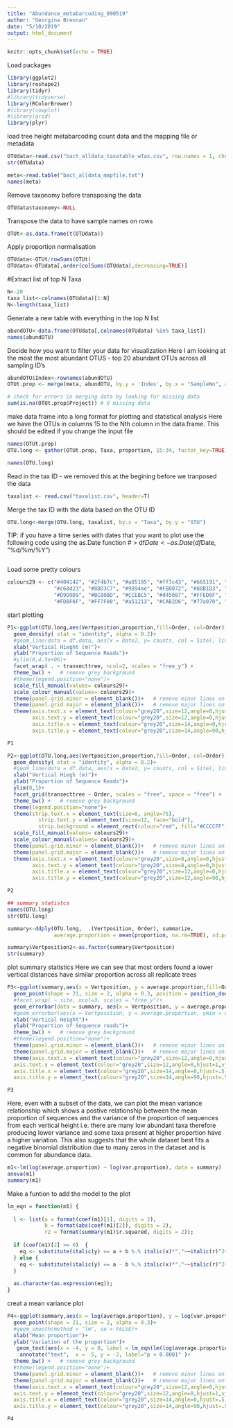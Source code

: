 ```yaml
---
title: "Abundance_metabarcoding_090519"
author: "Georgina Brennan" 
date: "5/10/2019"
output: html_document
---
```


```r
knitr::opts_chunk$set(echo = TRUE)
```
Load packages
```r
library(ggplot2)
library(reshape2)
library(tidyr)
#library(tidyverse)
library(RColorBrewer)
#library(cowplot)
#library(grid)
library(plyr)


```
load tree height metabarcoding count data and the mapping file or metadata

```r

OTUdata<-read.csv("bact_alldata_taxatable_wTax.csv", row.names = 1, check.names =FALSE)
str(OTUdata)

meta<-read.table("bact_alldata_mapfile.txt")
names(meta)
```
Remove taxonomy before transposing the data
```r
OTUdata$taxonomy<-NULL

```
Transpose the data to have sample names on rows

```r
OTUt<-as.data.frame(t(OTUdata))

```
Apply proportion normalisation

```r
OTUdata<-OTUt/rowSums(OTUt)
OTUdata<-OTUdata[,order(colSums(OTUdata),decreasing=TRUE)]
```
#Extract list of top N Taxa

```r
N<-20
taxa_list<-colnames(OTUdata)[1:N]
N<-length(taxa_list)
```

Generate a new table with everything in the top N list

```r

abundOTU<-data.frame(OTUdata[,colnames(OTUdata) %in% taxa_list])
names(abundOTU)

```
Decide how you want to filter your data for visualization 
Here I am looking at the most the most abundant OTUS - top 20 abundant OTUs across all sampling ID's

```r
abundOTU$Index<-rownames(abundOTU)
OTUt.prop <- merge(meta, abundOTU, by.y = 'Index', by.x = "SampleNo", all=FALSE)

# check for errors in merging data by looking for missing data
sum(is.na(OTUt.prop$Project)) # 0 missing data 

```
make data frame into a long format for plotting and statistical analysis 
Here we have the OTUs in columns 15 to the Nth column in the data.frame. This should be edited if you change the input file

```r
names(OTUt.prop)
OTU.long <- gather(OTUt.prop, Taxa, proportion, 15:34, factor_key=TRUE)

names(OTU.long)

```

Read in the tax ID - we removed this at the begining before we tranposed the data

```r
taxalist <- read.csv("taxalist.csv", header=T)

```
Merge the tax ID with the data based on the OTU ID

```r
OTU.long<-merge(OTU.long, taxalist, by.x = "Taxa", by.y = "OTU")
```
TIP: if you have a time series with dates that you want to plot use the following code using the as.Date function 
# > df$Date <- as.Date(df$Date, "%d/%m/%Y") 

```r
```

Load some pretty colours

```r
colours29 <- c("#404142", "#2f4b7c", "#a05195", "#ff7c43", "#665191", "#e0e084",
               "#c68d23", "#8DD3C7", "#9894ae", "#FB8072", "#80B1D3", "#f95d6a", "#B3DE69", "#FCCDE5", 
               "#D9D9D9", "#BC80BD", "#CCEBC5", "#d45087", "#FFED6F", "#1F78B4", "#33A02C", "#FB9A99", 
               "#FDBF6F", "#FF7F00", "#a51213", "#CAB2D6", "#77a070", "#B15928", "#003f5c")
```
start plotting 
```r
P1<-ggplot(OTU.long,aes(Vertposition,proportion,fill=Order, col=Order)) +
  geom_density( stat = "identity", alpha = 0.2)+
  #geom_line(data = df.data, aes(x = Date2, y= counts, col = Site), linetype = "dashed")+
  xlab("Vertical Hieght (m)")+
  ylab("Proportion of Sequence Reads")+
  #ylim(0,4.5e+06)+
  facet_wrap( . ~ transecttree, ncol=2, scales = "free_y") +
  theme_bw() +   # remove grey background
  #theme(legend.position="none")+
  scale_fill_manual(values= colours29)+
  scale_colour_manual(values= colours29)+
  theme(panel.grid.minor = element_blank())+   # remove minor lines on plot
  theme(panel.grid.major = element_blank())+   # remove major lines on plot
  theme(axis.text.x = element_text(colour="grey20",size=12,angle=0,hjust=.5,vjust=.5,face="plain"),  #horizontal axis text, grey, size 16, no angle etc.
        axis.text.y = element_text(colour="grey20",size=12,angle=0,hjust=1,vjust=0,face="plain"),     #vertical axis text, grey, size 16, no angle etc.
        axis.title.x = element_text(colour="grey20",size=14,angle=0,hjust=.5,vjust=0,face="plain"),   #horizontal axis label, grey, size 20, no angle etc.
        axis.title.y = element_text(colour="grey20",size=14,angle=90,hjust=.5,vjust=.5,face="plain")) #vertical axis label, grey, size 20, no angle etc.

P1

```
```r

P2<-ggplot(OTU.long,aes(Vertposition,proportion,fill=Order, col=Order)) +
  geom_density( stat = "identity", alpha = 0.2)+
  #geom_line(data = df.data, aes(x = Date2, y= counts, col = Site), linetype = "dashed")+
  xlab("Vertical Hiegh (m)")+
  ylab("Proportion of Sequence Reads")+
  ylim(0,1)+
  facet_grid(transecttree ~ Order, scales = "free", space = "free") +
  theme_bw() +   # remove grey background
  theme(legend.position="none")+
  theme(strip.text.x = element_text(size=8, angle=75),
          strip.text.y = element_text(size=12, face="bold"),
          strip.background = element_rect(colour="red", fill="#CCCCFF"))+
  scale_fill_manual(values= colours29)+
  scale_colour_manual(values= colours29)+
  theme(panel.grid.minor = element_blank())+   # remove minor lines on plot
  theme(panel.grid.major = element_blank())+   # remove major lines on plot
  theme(axis.text.x = element_text(colour="grey20",size=8,angle=0,hjust=.5,vjust=.5,face="plain"),  #horizontal axis text, grey, size 16, no angle etc.
        axis.text.y = element_text(colour="grey20",size=8,angle=0,hjust=1,vjust=0,face="plain"),     #vertical axis text, grey, size 16, no angle etc.
        axis.title.x = element_text(colour="grey20",size=12,angle=0,hjust=.5,vjust=0,face="plain"),   #horizontal axis label, grey, size 20, no angle etc.
        axis.title.y = element_text(colour="grey20",size=12,angle=90,hjust=.5,vjust=.5,face="plain")) #vertical axis label, grey, size 20, no angle etc.

P2
```

```r
## summary statistcs
names(OTU.long)
str(OTU.long)

summary<-ddply(OTU.long,  .(Vertposition, Order), summarize,
               average.proportion = mean(proportion, na.rm=TRUE), sd.proportion = (sd(proportion, na.rm=TRUE)),var.proportion = (var(proportion)))

summary$Vertposition2<-as.factor(summary$Vertposition)
str(summary)
```


plot summary statistics
Here we can see that most orders found a lower vertical distances have similar proportion across all replicate trees 
```r
P3<-ggplot(summary,aes(x = Vertposition, y = average.proportion,fill=Order, col=Order, group = Order)) +
  geom_point(shape = 21, size = 2, alpha = 0.3, position = position_dodge(width = 0.3))+
  #facet_wrap( ~ site, ncol=3, scales = "free_y")+
  geom_errorbar(data = summary, aes(x = Vertposition, y = average.proportion, ymin = average.proportion - var.proportion, ymax = average.proportion + var.proportion, width = 0.7),col = "black", position = position_dodge(width = 0.3)) +
  #geom_errorbar(aes(x = Vertposition, y = average.proportion, ymin = average.proportion - var.proportion, ymax = average.proportion + var.proportion, group = Taxa), col = "black", position = position_dodge(width = 0.3)) +
  xlab("Vertical Height")+
  ylab("Proportion of Sequence reads")+
  theme_bw() +   # remove grey background
  #theme(legend.position="none")+
  theme(panel.grid.minor = element_blank())+   # remove minor lines on plot
  theme(panel.grid.major = element_blank())+   # remove major lines on plot
  theme(axis.text.x = element_text(colour="grey20",size=12,angle=0,hjust=.5,vjust=.5,face="plain"),  #horizontal axis text, grey, size 16, no angle etc.
  axis.text.y = element_text(colour="grey20",size=12,angle=0,hjust=1,vjust=0,face="plain"),     #vertical axis text, grey, size 16, no angle etc.
  axis.title.x = element_text(colour="grey20",size=14,angle=0,hjust=.5,vjust=0,face="plain"),   #horizontal axis label, grey, size 20, no angle etc.
  axis.title.y = element_text(colour="grey20",size=14,angle=90,hjust=.5,vjust=.5,face="plain"))  #vertical axis label, grey, size 20, no angle etc.  

P3

```
Here, even with a subset of the data, we can plot the mean variance relationship which shows a postive relationship between the mean proportion of sequences and the variance of the proportion of sequences from each vertical height i.e. there are many low abundant taxa therefore producing lower variance and some taxa present at higher proportion have a higher variation. This also suggests that the whole dataset best fits a negative binomial distribution due to many zeros in the dataset and is common for abundance data. 

```r
m1<-lm(log(average.proportion) ~ log(var.proportion), data = summary)
anova(m1)
summary(m1)
```
Make a funtion to add the model to the plot
```r
lm_eqn = function(m1) {
  
  l <- list(a = format(coef(m1)[1], digits = 2),
            b = format(abs(coef(m1)[2]), digits = 2),
            r2 = format(summary(m1)$r.squared, digits = 2));
  
  if (coef(m1)[2] >= 0)  {
    eq <- substitute(italic(y) == a + b %.% italic(x)*","~~italic(r)^2~"="~r2,l)
  } else {
    eq <- substitute(italic(y) == a - b %.% italic(x)*","~~italic(r)^2~"="~r2,l)    
  }
  
  as.character(as.expression(eq));                 
}
```
creat a mean variance plot
```r

P4<-ggplot(summary,aes(x = log(average.proportion), y = log(var.proportion),fill=Order, col=Order, group = Order)) +
  geom_point(shape = 21, size = 2, alpha = 0.3)+
  #geom_smooth(method = "lm", se = FALSE)+
  xlab("Mean proportion")+
  ylab("Variation of the proportion")+
   geom_text(aes(x = -4, y = 0, label = lm_eqn(lm(log(average.proportion) ~ log(var.proportion)))), parse = TRUE, col = "black")+
    annotate("text",  x = -5, y = -2, label="p < 0.0001" )+
  theme_bw() +   # remove grey background
  #theme(legend.position="none")+
  theme(panel.grid.minor = element_blank())+   # remove minor lines on plot
  theme(panel.grid.major = element_blank())+   # remove major lines on plot
  theme(axis.text.x = element_text(colour="grey20",size=12,angle=0,hjust=.5,vjust=.5,face="plain"),  #horizontal axis text, grey, size 16, no angle etc.
  axis.text.y = element_text(colour="grey20",size=12,angle=0,hjust=1,vjust=0,face="plain"),     #vertical axis text, grey, size 16, no angle etc.
  axis.title.x = element_text(colour="grey20",size=14,angle=0,hjust=.5,vjust=0,face="plain"),   #horizontal axis label, grey, size 20, no angle etc.
  axis.title.y = element_text(colour="grey20",size=14,angle=90,hjust=.5,vjust=.5,face="plain"))  #vertical axis label, grey, size 20, no angle etc.  

P4
```

